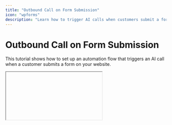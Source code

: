 ```yaml
---
title: "Outbound Call on Form Submission"
icon: "wpforms"
description: "Learn how to trigger AI calls when customers submit a form"
---
```


# Outbound Call on Form Submission

This tutorial shows how to set up an automation flow that triggers an AI call when a customer submits a form on your website.

<iframe
  iframe>

## What You'll Learn

- Setting up a form submission trigger
- Configuring the Autocalls action
- Mapping form data to call variables
- Testing and deploying your flow
